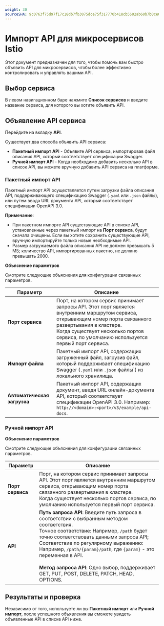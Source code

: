 ```yaml
---
weight: 30
sourceSHA: 9c0763f75d97f17c18db7fb3075dce75f317770b418cb5602ab60b7b0ce0e0f4
---
```


# Импорт API для микросервисов Istio

Этот документ предназначен для того, чтобы помочь вам быстро объявить API для микросервисов, чтобы более эффективно контролировать и управлять вашими API.

## Выбор сервиса

В левом навигационном баре нажмите **Список сервисов** и введите название сервиса, для которого вы хотите объявить API.

## Объявление API сервиса

Перейдите на вкладку **API**.

Существует два способа объявить API сервиса:

- **Пакетный импорт API** - Объявите API сервиса, импортировав файл описания API, который соответствует спецификации Swagger.
- **Ручной импорт API** - Когда необходимо добавить несколько API в список API, вы можете вручную добавить API сервиса на платформе.

### Пакетный импорт API

Пакетный импорт API осуществляется путем загрузки файла описания API, поддерживающего спецификацию Swagger (`.yaml` или `.json` файлы), или путем ввода URL документа API, который соответствует спецификации OpenAPI 3.0.

**Примечание**:

- При пакетном импорте API существующие API в списке API, установленные через пакетный импорт на **Порт сервиса**, будут сначала очищены. Если вы хотите сохранить существующие API, вручную импортируйте только новые необходимые API.
- Размер загружаемого файла описания API не должен превышать 5 МБ; количество API, импортированных пакетно, не должно превышать 2000.

**Объяснение параметров**

Смотрите следующие объяснения для конфигурации связанных параметров.

| Параметр        | Описание                                                                                                                                                                                                                                                            |
| ---------------- | ---------------------------------------------------------------------------------------------------------------------------------------------------------------------------------------------------------------------------------------------------------------------- |
| **Порт сервиса** | Порт, на котором сервис принимает запросы API. Этот порт является внутренним маршрутом сервиса, открывающим номер порта связанного развертывания в кластере.<br />Когда существует несколько портов сервиса, по умолчанию используется первый порт сервиса.                                         |
| **Импорт файла**  | Пакетный импорт API, содержащих загруженный файл, загрузив файл, который поддерживает спецификацию Swagger (`.yaml` или `.json` файлы`) из локального хранилища.                                                                                                             |
| **Автоматическая загрузка**    | Пакетный импорт API, содержащих документ, введя URL онлайн-документа API, который соответствует спецификации OpenAPI 3.0. Например: `http://<domain>:<port>/v3/example/api-docs`.                                                                          |

### Ручной импорт API

**Объяснение параметров**

Смотрите следующие объяснения для конфигурации связанных параметров.

| Параметр        | Описание                                                                                                                                                                                                                                                                                                                                                                           |
| ---------------- | ------------------------------------------------------------------------------------------------------------------------------------------------------------------------------------------------------------------------------------------------------------------------------------------------------------------------------------------------------------------------------------- |
| **Порт сервиса** | Порт, на котором сервис принимает запросы API. Этот порт является внутренним маршрутом сервиса, открывающим номер порта связанного развертывания в кластере.<br />Когда существует несколько портов сервиса, по умолчанию используется первый порт сервиса.                                                                                                                |
| **API**          | **Путь запроса API**: Введите путь запроса в соответствии с выбранным методом соответствия.<br />Точное соответствие: Например, `/path` будет точно соответствовать данными запроса API;<br />Соответствие по регулярному выражению: Например, `/path/{param}/path`, где `{param}` - это переменная в API.<br /><br />**Метод запроса API**: Одно выбор, поддерживает GET, PUT, POST, DELETE, PATCH, HEAD, OPTIONS. |

## Результаты и проверка

Независимо от того, используете ли вы **Пакетный импорт** или **Ручной импорт**, после успешного объявления вы сможете увидеть объявленные API в списке API ниже.
